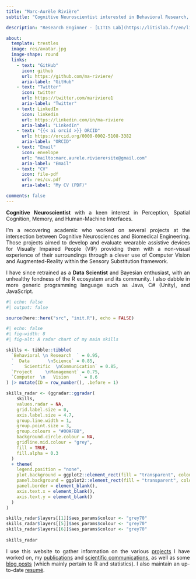 ```yaml
---
title: "Marc-Aurèle Rivière"
subtitle: "Cognitive Neuroscientist interested in Behavioral Research, Data Science,  \n and Human-Machine Interfaces  \n {{< iconify twemoji flag-french-polynesia >}} ▪️ {{< iconify twemoji flag-france >}} ▪️ {{< iconify twemoji flag-united-states >}} ▪ {{< iconify twemoji flag-norway >}}"

description: "Research Enginner - [LITIS Lab](https://litislab.fr/en/litis)"

about:
  template: trestles
  image: res/avatar.jpg
  image-shape: round
  links:
    - text: "GitHub"
      icon: github
      url: https://github.com/ma-riviere/
      aria-label: "GitHub"
    - text: "Twitter"
      icon: twitter
      url: https://twitter.com/mariviere1
      aria-label: "Twitter"
    - text: LinkedIn
      icon: linkedin
      url: https://linkedin.com/in/ma-riviere
      aria-label: "LinkedIn"
    - text: "{{< ai orcid >}} ORCID"
      url: https://orcid.org/0000-0002-5108-3382
      aria-label: "ORCID"
    - text: "Email"
      icon: envelope
      url: "mailto:marc.aurele.riviere+site@gmail.com"
      aria-label: "Email"
    - text: "CV"
      icon: file-pdf
      url: res/cv.pdf
      aria-label: "My CV (PDF)"

comments: false
---
```


::: {.column-page style="text-align: justify"}

**Cognitive Neuroscientist** with a keen interest in Perception, Spatial Cognition, Memory, and Human-Machine Interfaces. 

I'm a recovering academic who worked on several projects at the intersection between Cognitive Neurosciences and Biomedical Engineering. Those projects aimed to develop and evaluate wearable assistive devices for Visually Impaired People (VIP) providing them with a non-visual experience of their surroundings through a clever use of Computer Vision and Augmented-Reality within the Sensory Substitution framework. 

I have since retrained as a **Data Scientist** and Bayesian enthusiast, with an unhealthy fondness of the R ecosystem and its community. I also dabble in more generic programming language such as Java, C# (Unity), and JavaScript.

```r
#| echo: false
#| output: false

source(here::here("src", "init.R"), echo = FALSE)
```

```r
#| echo: false
#| fig-width: 8
#| fig-alt: A radar chart of my main skills

skills <- tibble::tibble(
  `Behavioral \n Research  ` = 0.95,
  `  Data       \nScience` = 0.85,
  `    Scientific  \nCommunication` = 0.85,
  `Project     \nManagement` = 0.75,
  `Computer  \n   Vision    ` = 0.6
) |> mutate(ID = row_number(), .before = 1)

skills_radar <- (ggradar::ggradar(
    skills,
    values.radar = NA,
    grid.label.size = 0,
    axis.label.size = 4.7,
    group.line.width = 1,
    group.point.size = 3,
    group.colours = "#00AFBB",
    background.circle.colour = NA,
    gridline.mid.colour = "grey",
    fill = TRUE,
    fill.alpha = 0.3
  ) 
  + theme(
    legend.position = "none",
    plot.background = ggplot2::element_rect(fill = "transparent", colour = NA),
    panel.background = ggplot2::element_rect(fill = "transparent", colour = NA),
    panel.border = element_blank(),
    axis.text.x = element_blank(),
    axis.text.y = element_blank()
  )
)

skills_radar$layers[[1]]$aes_params$colour <- "grey70"
skills_radar$layers[[5]]$aes_params$colour <- "grey70"
skills_radar$layers[[6]]$aes_params$colour <- "grey70"
  
skills_radar
```

I use this website to gather information on the various [projects](/content/projects/) I have worked on, my [publications](/content/pubs/) and [scientific communications](/content/outreach/), as well as some [blog posts](/content/posts/) (which mainly pertain to R and statistics). I also maintain an up-to-date [resumé](res/cv.pdf).

:::